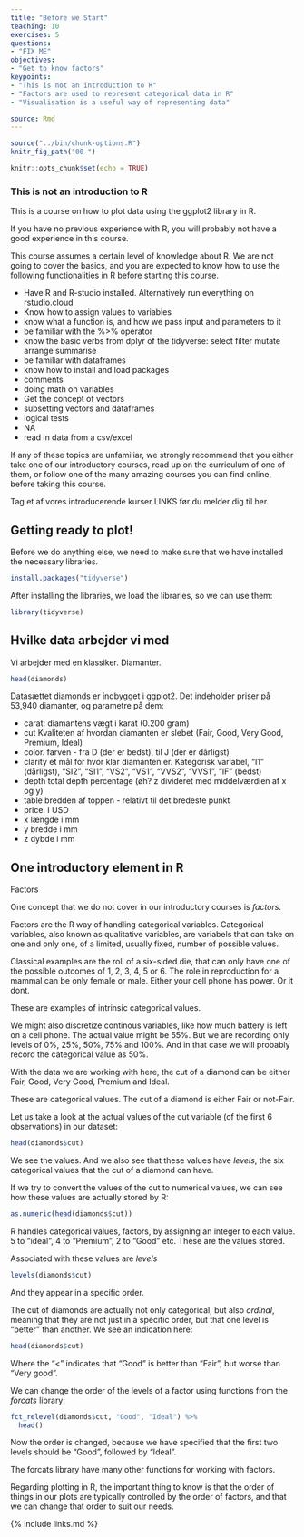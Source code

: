 ```yaml
---
title: "Before we Start"
teaching: 10
exercises: 5
questions:
- "FIX ME"
objectives:
- "Get to know factors"
keypoints:
- "This is not an introduction to R"
- "Factors are used to represent categorical data in R"
- "Visualisation is a useful way of representing data"

source: Rmd
---
```


```r
source("../bin/chunk-options.R")
knitr_fig_path("00-")
```

```r
knitr::opts_chunk$set(echo = TRUE)
```
### This is not an introduction to R

This is a course on how to plot data using the ggplot2 library in R.

If you have no previous experience with R, you will probably not have a 
good experience in this course.

This course assumes a certain level of knowledge about R. We are not going to cover the basics, and you are expected to know how to use the following functionalities in R before starting this course.

* Have R and R-studio installed. Alternatively run everything on rstudio.cloud
* Know how to assign values to variables
* know what a function is, and how we pass input and parameters to it
* be familiar with the %>% operator
* know the basic verbs from dplyr of the tidyverse: select filter mutate arrange summarise
* be familiar with dataframes
* know how to install and load packages
* comments 
* doing math on variables 
* Get the concept of vectors 
* subsetting vectors and dataframes 
* logical tests 
* NA 
* read in data from a csv/excel

If any of these topics are unfamiliar, we strongly recommend that you either take one of our introductory courses, read up on the curriculum of one of them, or follow one of the many amazing courses you can find online, before taking this course.


Tag et af vores introducerende kurser LINKS før du melder dig til her.




## Getting ready to plot!
Before we do anything else, we need to make sure that we have installed the necessary libraries.

```r
install.packages("tidyverse")
```

After installing the libraries, we load the libraries, so we can use them:

```r
library(tidyverse)
```

## Hvilke data arbejder vi med

Vi arbejder med en klassiker. Diamanter.

```r
head(diamonds)
```

Datasættet diamonds er indbygget i ggplot2. Det indeholder priser på 53,940 diamanter,
og parametre på dem:

- carat: diamantens vægt i karat (0.200 gram)
- cut Kvaliteten af hvordan diamanten er slebet (Fair, Good, Very Good, Premium, Ideal)
- color. farven - fra D (der er bedst), til J (der er dårligst)
- clarity et mål for hvor klar diamanten er. Kategorisk variabel, "I1" (dårligst), "SI2", "SI1", "VS2", "VS1", "VVS2", "VVS1", "IF" (bedst)
- depth total depth percentage (øh? z divideret med middelværdien af x og y)
- table bredden af toppen - relativt til det bredeste punkt
- price. I USD
- x længde i mm
- y bredde i mm
- z dybde i mm

## One introductory element in R

Factors

One concept that we do not cover in our introductory courses is *factors*.

Factors are the R way of handling categorical variables. Categorical variables,
also known as qualitative variables, are variabels that can take on one and only
one, of a limited, usually fixed, number of possible values. 

Classical examples are the roll of a six-sided die, that can only have one of the
possible outcomes of 1, 2, 3, 4, 5 or 6. The role in reproduction for a mammal
can be only female or male. Either your cell phone has power. Or it dont.

These are examples of intrinsic categorical values. 

We might also discretize continous variables, like how much battery is left on a 
cell phone. The actual value might be 55%. But we are recording only levels of 
0%, 25%, 50%, 75% and 100%. And in that case we will probably record the categorical
value as 50%.

With the data we are working with here, the cut of a diamond can be either
Fair, Good, Very Good, Premium and Ideal. 

These are categorical values. The cut of a diamond is either Fair or not-Fair.

Let us take a look at the actual values of the cut variable (of the first 6 
observations) in our dataset:
```r
head(diamonds$cut)
```
We see the values. And we also see that these values have *levels*, the six
categorical values that the cut of a diamond can have.

If we try to convert the values of the cut to numerical values, we can see how 
these values are actually stored by R:

```r
as.numeric(head(diamonds$cut))
```
R handles categorical values, factors, by assigning an integer to each value.
5 to "ideal", 4 to "Premium", 2 to "Good" etc. These are the values stored.

Associated with these values are *levels*

```r
levels(diamonds$cut)
```

And they appear in a specific order. 

The cut of diamonds are actually not only categorical, but also *ordinal*, meaning
that they are not just in a specific order, but that one level is "better" than
another. We see an indication here:

```r
head(diamonds$cut)
```
Where the "<" indicates that "Good" is better than "Fair", but worse than 
"Very good".

We can change the order of the levels of a factor using functions from the 
*forcats* library:

```r
fct_relevel(diamonds$cut, "Good", "Ideal") %>% 
  head()
```
Now the order is changed, because we have specified that the first two levels 
should be "Good", followed by "Ideal".

The forcats library have many other functions for working with factors. 

Regarding plotting in R, the important thing to know is that the order of things
in our plots are typically controlled by the order of factors, and that we can
change that order to suit our needs.




{% include links.md %}
